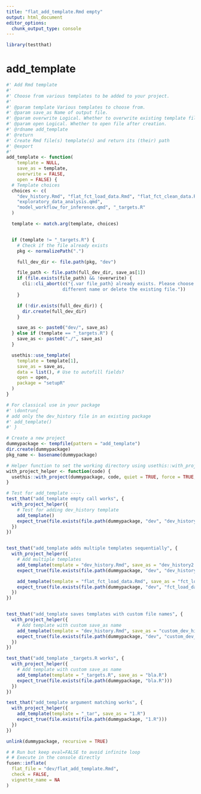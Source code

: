 ```yaml
---
title: "flat_add_template.Rmd empty"
output: html_document
editor_options: 
  chunk_output_type: console
---
```


```r
library(testthat)
```

# add_template

```r
#' Add Rmd template
#'
#' Choose from various templates to be added to your project.
#'
#' @param template Various templates to choose from.
#' @param save_as Name of output file.
#' @param overwrite Logical. Whether to overwrite existing template file.
#' @param open Logical. Whether to open file after creation.
#' @rdname add_template
#' @return
#' Create Rmd file(s) template(s) and return its (their) path
#' @export
#'
add_template <- function(
    template = NULL,
    save_as = template,
    overwrite = FALSE,
    open = FALSE) {
  # Template choices
  choices <- c(
    "dev_history.Rmd", "flat_fct_load_data.Rmd", "flat_fct_clean_data.Rmd",
    "exploratory_data_analysis.qmd",
    "model_workflow_for_inference.qmd", "_targets.R"
  )

  template <- match.arg(template, choices)


  if (template != "_targets.R") {
    # Check if the file already exists
    pkg <- normalizePath(".")

    full_dev_dir <- file.path(pkg, "dev")

    file_path <- file.path(full_dev_dir, save_as[1])
    if (file.exists(file_path) && !overwrite) {
      cli::cli_abort(c("{.var file_path} already exists. Please choose a
                     different name or delete the existing file."))
    }

    if (!dir.exists(full_dev_dir)) {
      dir.create(full_dev_dir)
    }

    save_as <- paste0("dev/", save_as)
  } else if (template == "_targets.R") {
    save_as <- paste0("./", save_as)
  }

  usethis::use_template(
    template = template[1],
    save_as = save_as,
    data = list(), # Use to autofill fields?
    open = open,
    package = "setupR"
  )
}
```


```r
# For classical use in your package
#' \dontrun{
# add only the dev_history file in an existing package
#' add_template()
#' }
```

```r
# Create a new project
dummypackage <- tempfile(pattern = "add_template")
dir.create(dummypackage)
pkg_name <- basename(dummypackage)

# Helper function to set the working directory using usethis::with_project
with_project_helper <- function(code) {
  usethis::with_project(dummypackage, code, quiet = TRUE, force = TRUE, setwd = TRUE)
}

# Test for add_template ----
test_that("add_template empty call works", {
  with_project_helper({
    # Test for adding dev_history template
    add_template()
    expect_true(file.exists(file.path(dummypackage, "dev", "dev_history.Rmd")))
  })
})


test_that("add_template adds multiple templates sequentially", {
  with_project_helper({
    # Add multiple templates
    add_template(template = "dev_history.Rmd", save_as = "dev_history2.Rmd")
    expect_true(file.exists(file.path(dummypackage, "dev", "dev_history.Rmd")))

    add_template(template = "flat_fct_load_data.Rmd", save_as = "fct_load_data.Rmd")
    expect_true(file.exists(file.path(dummypackage, "dev", "fct_load_data.Rmd")))
  })
})


test_that("add_template saves templates with custom file names", {
  with_project_helper({
    # Add template with custom save_as name
    add_template(template = "dev_history.Rmd", save_as = "custom_dev_history.Rmd")
    expect_true(file.exists(file.path(dummypackage, "dev", "custom_dev_history.Rmd")))
  })
})

test_that("add_template _targets.R works", {
  with_project_helper({
    # Add template with custom save_as name
    add_template(template = "_targets.R", save_as = "bla.R")
    expect_true(file.exists(file.path(dummypackage, "bla.R")))
  })
})

test_that("add_template argument matching works", {
  with_project_helper({
    add_template(template = "_tar", save_as = "1.R")
    expect_true(file.exists(file.path(dummypackage, "1.R")))
  })
})

unlink(dummypackage, recursive = TRUE)
```

```r
# # Run but keep eval=FALSE to avoid infinite loop
# # Execute in the console directly
fusen::inflate(
  flat_file = "dev/flat_add_template.Rmd",
  check = FALSE,
  vignette_name = NA
)
```
